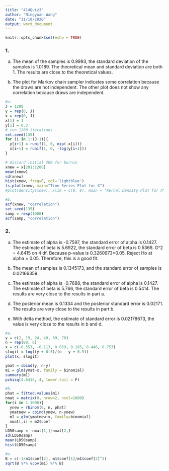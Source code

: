 ```yaml
---
title: "414Quiz3"
author: "Ningyuan Wang"
date: "11/10/2020"
output: word_document
---
```


```r
knitr::opts_chunk$set(echo = TRUE)
```

### 1.
a. 
The mean of the samples is 0.9993, the standard deviation of the samples is 1.0189. The theoretical mean and standard deviation are both 1. The results are close to the theoretical values. 

b. 
The plot for Markov chain sampler indicates some correlation because the draws are not independent. The other plot does not show any correlation because draws are independent. 
```r
#a.
J = 1200
y = rep(0, J)
x = rep(0, J)
x[1] = 1
y[1] = 0.3
# run 1200 iterations
set.seed(135)
for (i in 1:(J-1)){
  y[i+1] = runif(1, 0, exp(-x[i]))
  x[i+1] = runif(1, 0, -log(y[i+1]))
}

# discard initial 200 for burnin
xnew = x[201:1200]
mean(xnew)
sd(xnew)
hist(xnew, freq=F, col='lightblue')
ts.plot(xnew, main="Time Series Plot for X")
#plot(density(xnew), xlim = c(0, 8), main = "Kernal Density Plot for X")

#b.
acf(xnew, "correlation")
set.seed(135)
samp = rexp(1000)
acf(samp, "correlation")
```

### 2.
a.
The estimate of alpha is -0.7597, the standard error of alpha is 0.1427. The estimate of beta is 5.6922, the standard error of beta is 0.5366. G^2 = 4.6415 on 4 df. Because p-value is 0.3260973>0.05. Reject Ho at alpha = 0.05. Therefore, this is a good fit. 

b. 
The mean of samples is 0.1345173, and the standard error of samples is 0.02166359.

c.
The estimate of alpha is -0.7688, the standard error of alpha is 0.1427. The estimate of beta is 5.766, the standard error of beta is 0.5414. The results are very close to the results in part a. 

d.
The posterior mean is 0.1334 and the posterior standard error is 0.02171. The results are very close to the results in part b.

e.
With delta method, the estimate of standard error is 0.02178673, the value is very close to the results in b and d. 

```r
#a.  
y = c(2, 19, 24, 49, 69, 78)
n = rep(80, 6)
x = c(-0.553, -0.113, 0.059, 0.185, 0.446, 0.753)
slogit = log((y + 0.5)/(n - y + 0.5))
plot(x, slogit)

ymat = cbind(y, n-y)
m1 = glm(ymat~x, family = binomial)
summary(m1)
pchisq(4.6415, 4, lower.tail = F)

#b.
phat = fitted.values(m1)
nmat = matrix(0, nrow=2, ncol=1000)
for(i in 1:1000){
  ynew = rbinom(6, n, phat)
  ymatnew = cbind(ynew, n-ynew)
  m2 = glm(ymatnew~x, family=binomial)
  nmat[,i] = m2$coef
}
LD50samp = -nmat[1,]/nmat[2,]
sd(LD50samp)
mean(LD50samp)
hist(LD50samp)

#e.
B = c(-1/m1$coef[2], m1$coef[1]/m1$coef[2]^2)
sqrt(B %*% vcov(m1) %*% B)


```
